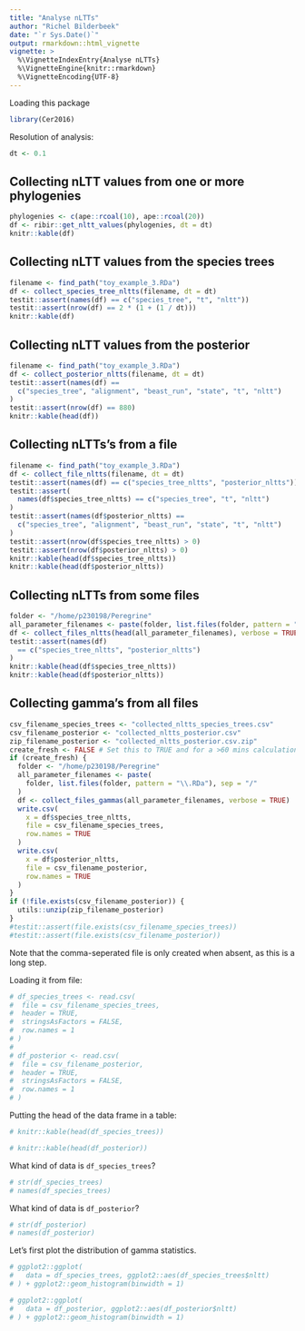 ```yaml
---
title: "Analyse nLTTs"
author: "Richel Bilderbeek"
date: "`r Sys.Date()`"
output: rmarkdown::html_vignette
vignette: >
  %\VignetteIndexEntry{Analyse nLTTs}
  %\VignetteEngine{knitr::rmarkdown}
  %\VignetteEncoding{UTF-8}
---
```


Loading this package

```r
library(Cer2016)
```

Resolution of analysis:

```r
dt <- 0.1
```

## Collecting nLTT values from one or more phylogenies

```r
phylogenies <- c(ape::rcoal(10), ape::rcoal(20))
df <- ribir::get_nltt_values(phylogenies, dt = dt)
knitr::kable(df)
```

## Collecting nLTT values from the species trees

```r
filename <- find_path("toy_example_3.RDa")
df <- collect_species_tree_nltts(filename, dt = dt)
testit::assert(names(df) == c("species_tree", "t", "nltt"))
testit::assert(nrow(df) == 2 * (1 + (1 / dt)))
knitr::kable(df)
```

## Collecting nLTT values from the posterior

```r
filename <- find_path("toy_example_3.RDa")
df <- collect_posterior_nltts(filename, dt = dt)
testit::assert(names(df) == 
  c("species_tree", "alignment", "beast_run", "state", "t", "nltt")
)
testit::assert(nrow(df) == 880)
knitr::kable(head(df))
```

## Collecting nLTTs's from a file

```r
filename <- find_path("toy_example_3.RDa")
df <- collect_file_nltts(filename, dt = dt)
testit::assert(names(df) == c("species_tree_nltts", "posterior_nltts"))
testit::assert(
  names(df$species_tree_nltts) == c("species_tree", "t", "nltt")
)
testit::assert(names(df$posterior_nltts) == 
  c("species_tree", "alignment", "beast_run", "state", "t", "nltt")
)
testit::assert(nrow(df$species_tree_nltts) > 0)
testit::assert(nrow(df$posterior_nltts) > 0)
knitr::kable(head(df$species_tree_nltts))
knitr::kable(head(df$posterior_nltts))
```

## Collecting nLTTs from some files

```r
folder <- "/home/p230198/Peregrine"
all_parameter_filenames <- paste(folder, list.files(folder, pattern = "\\.RDa"), sep = "/")
df <- collect_files_nltts(head(all_parameter_filenames), verbose = TRUE)
testit::assert(names(df) 
  == c("species_tree_nltts", "posterior_nltts")
)
knitr::kable(head(df$species_tree_nltts))
knitr::kable(head(df$posterior_nltts))
```

## Collecting gamma's from all files

```r
csv_filename_species_trees <- "collected_nltts_species_trees.csv"
csv_filename_posterior <- "collected_nltts_posterior.csv"
zip_filename_posterior <- "collected_nltts_posterior.csv.zip"
create_fresh <- FALSE # Set this to TRUE and for a >60 mins calculation
if (create_fresh) {
  folder <- "/home/p230198/Peregrine"
  all_parameter_filenames <- paste(
    folder, list.files(folder, pattern = "\\.RDa"), sep = "/"
  )
  df <- collect_files_gammas(all_parameter_filenames, verbose = TRUE)
  write.csv(
    x = df$species_tree_nltts,
    file = csv_filename_species_trees,
    row.names = TRUE
  )
  write.csv(
    x = df$posterior_nltts,
    file = csv_filename_posterior,
    row.names = TRUE
  )
}
if (!file.exists(csv_filename_posterior)) {
  utils::unzip(zip_filename_posterior)
}
#testit::assert(file.exists(csv_filename_species_trees))
#testit::assert(file.exists(csv_filename_posterior))
```

Note that the comma-seperated file is only created when absent,
as this is a long step.

Loading it from file:

```r
# df_species_trees <- read.csv(
#  file = csv_filename_species_trees, 
#  header = TRUE, 
#  stringsAsFactors = FALSE, 
#  row.names = 1
# )
# 
# df_posterior <- read.csv(
#  file = csv_filename_posterior, 
#  header = TRUE, 
#  stringsAsFactors = FALSE, 
#  row.names = 1
# )
```

Putting the head of the data frame in a table:

```r
# knitr::kable(head(df_species_trees))
```

```r
# knitr::kable(head(df_posterior))
```

What kind of data is `df_species_trees`?

```r
# str(df_species_trees)
# names(df_species_trees)
```

What kind of data is `df_posterior`?

```r
# str(df_posterior)
# names(df_posterior)
```

Let's first plot the distribution of gamma statistics.

```r
# ggplot2::ggplot(
#   data = df_species_trees, ggplot2::aes(df_species_trees$nltt)
# ) + ggplot2::geom_histogram(binwidth = 1)
```

```r
# ggplot2::ggplot(
#   data = df_posterior, ggplot2::aes(df_posterior$nltt)
# ) + ggplot2::geom_histogram(binwidth = 1)
```


